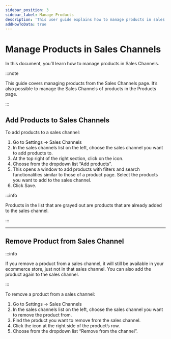 ---
sidebar_position: 3
sidebar_label: Manage Products
description: 'This user guide explains how to manage products in sales channels on the Medusa admin.'
addHowToData: true
---


# Manage Products in Sales Channels

In this document, you’ll learn how to manage products in Sales Channels.

:::note

This guide covers managing products from the Sales Channels page. It’s also possible to manage the Sales Channels of products in the Products page.

:::

## Add Products to Sales Channels

To add products to a sales channel:

1. Go to Settings → Sales Channels
2. In the sales channels list on the left, choose the sales channel you want to add products to.
3. At the top right of the right section, click on the <UiIcon lightIcon="https://res.cloudinary.com/dza7lstvk/image/upload/v1667999308/Medusa%20Docs/UI%20Icons/1ordBC6_ssysel.png" darkIcon="https://res.cloudinary.com/dza7lstvk/image/upload/v1667999326/Medusa%20Docs/UI%20Icons/dSwWYBH_stzgoi.png" alt="three dots" /> icon.
4. Choose from the dropdown list “Add products”.
5. This opens a window to add products with filters and search functionalities similar to those of a product page. Select the products you want to add to the sales channel.
6. Click Save.

:::info

Products in the list that are grayed out are products that are already added to the sales channel.

:::

---

## Remove Product from Sales Channel

:::info

If you remove a product from a sales channel, it will still be available in your ecommerce store, just not in that sales channel. You can also add the product again to the sales channel.

:::

To remove a product from a sales channel:

1. Go to Settings → Sales Channels
2. In the sales channels list on the left, choose the sales channel you want to remove the product from.
3. Find the product you want to remove from the sales channel.
4. Click the <UiIcon lightIcon="https://res.cloudinary.com/dza7lstvk/image/upload/v1667999308/Medusa%20Docs/UI%20Icons/1ordBC6_ssysel.png" darkIcon="https://res.cloudinary.com/dza7lstvk/image/upload/v1667999326/Medusa%20Docs/UI%20Icons/dSwWYBH_stzgoi.png" alt="three dots" /> icon at the right side of the product’s row.
5. Choose from the dropdown list “Remove from the channel”.